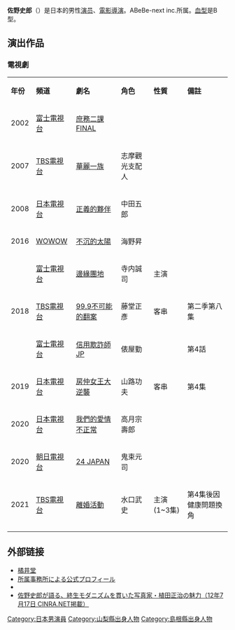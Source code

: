 {{expand|time=2016-12-06T14:12:13+00:00}}
{{blpunsourced|time=2016-12-06T14:12:13+00:00}}
{{noteTA
|G1=Show
|G2=Movie
|G3=TV
}}
{{藝人
| 姓名     = 佐野史郎
| 類型     = 男演員
| 圖片     = Sano Shiro from "Snow Woman" at Opening Ceremony of the Tokyo International Film Festival 2016 (32830733983).jpg
| 圖片尺寸 = 
| 圖片簡介 = 出席2016年第29屆東京國際電影節
| 原名     = 
| 外文名   = 
| 外文     = 
| 羅馬拼音 = Shirō Sano
| 英文名   = 
| 綽號     = 
| 其他藝名 = 
| 國籍     = {{JPN}}
| 出生日期 = {{birth_date_and_age|1955|3|4}}
| 出生地點 = {{JPN}}[[山梨縣|山梨縣]][[山梨市|山梨市]]
| 逝世日期 = 
| 逝世地點 = 
| 職業     = 
| 語言     = 
| 教育程度 = 
| 宗教信仰 = 
| 配偶     = 
| 音樂類型 = 
| 演奏樂器 = 
| 出身地   = 
| 出道作   = 
| 出道日期 = 
| 代表作   = 
| 活躍年代 = 1975年 -
| 唱片公司 = 
| 經紀公司 = ABeBe-next inc.
| 網站     = 
| 相關團體 = 
| 獎項     = 
| IMDb    = 0762965
}}

'''佐野史郎'''（{{bd|1955年|3月4日|catIdx=Shirō Sano}}）是日本的男性[[演员|演员]]、[[電影導演|電影導演]]。ABeBe-next inc.所属。[[血型|血型]]是B型。

== 演出作品 ==
=== 電視劇 ===
{|class="wikitable"
|- style="background:#ddd; color:black" align=center
| '''年份''' || '''頻道''' || '''劇名''' || '''角色'''|| '''性質''' || '''備註'''
|-
|2002||[[富士電視台|富士電視台]]||[[庶務二課|庶務二課FINAL]]||||||
|-
|2007||[[TBS電視台|TBS電視台]]||[[華麗一族|華麗一族]]||志摩觀光支配人||||
|-
|2008||[[日本電視台|日本電視台]]||[[正義的夥伴|正義的夥伴]]||中田五郎||||
|-
|2016||[[WOWOW|WOWOW]]||[[不沉的太陽|不沉的太陽]]||海野昇||||
|-
|rowspan=3| 2018 ||[[富士電視台|富士電視台]]|| [[邊緣團地|邊緣團地]] || 寺内誠司 ||主演||
|- 
| [[TBS電視台|TBS電視台]]|| [[99.9不可能的翻案|99.9不可能的翻案]] || 藤堂正彥 || 客串||第二季第八集
|-
|[[富士電視台|富士電視台]]||[[信用欺詐師JP|信用欺詐師JP]]||俵屋勤||||第4話
|-
|2019||[[日本電視台|日本電視台]]||[[房仲女王大逆襲|房仲女王大逆襲]]||山路功夫||客串||第4集
|-
|2020||[[日本電視台|日本電視台]]||[[我們的愛情不正常|我們的愛情不正常]]||高月宗壽郎||||
|-
|2020||[[朝日電視台|朝日電視台]]||[[24_JAPAN|24 JAPAN]]||鬼束元司||||
|-
|2021||[[TBS電視台|TBS電視台]]||[[離婚活動|離婚活動]]||水口武史||主演(1~3集)||第4集後因健康問題換角
|-
|}

== 外部链接 ==
* [http://www.kisseido.co.jp/ 橘井堂]{{Wayback|url=http://www.kisseido.co.jp/ |date=20161021055809 }}
* [http://abebe-next.com/act_sano.html 所属事務所による公式プロフィール]{{Wayback|url=http://abebe-next.com/act_sano.html |date=20160821124033 }}
* {{Twitter|shiro_sano}}
* [http://www.cinra.net/column/uedashoji-sano-report.php 佐野史郎が語る、終生モダニズムを貫いた写真家・植田正治の魅力（12年7月17日 CINRA.NET掲載）]{{Wayback|url=http://www.cinra.net/column/uedashoji-sano-report.php |date=20160801025118 }}

{{Authority control}}
{{DEFAULTSORT:Koyama Rikiya}}
[[Category:日本男演員|Category:日本男演員]]
[[Category:山梨縣出身人物|Category:山梨縣出身人物]]
[[Category:島根縣出身人物|Category:島根縣出身人物]]